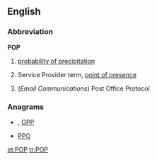 ==English==

===Abbreviation===
'''POP'''

# {{weather}} [[probability of precipitation]]
# {{telecommunications}} Service Provider term, [[point of presence]]
# (''Email Communications'') Post Office Protocol

===Anagrams===
* {{alphagram|[[opp#English|opp]]}} , [[OPP#English|OPP]]
* [[PPO#English|PPO]]


[[et:POP]]
[[tr:POP]]